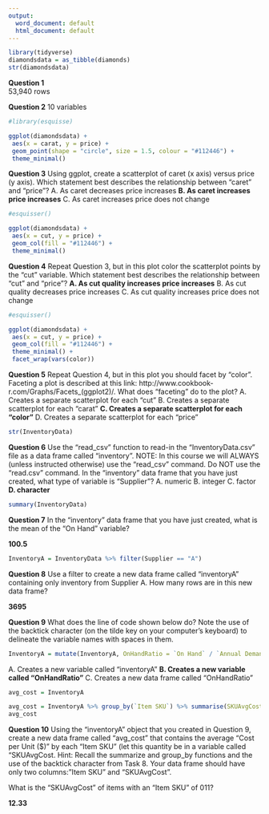 ---
output:
  word_document: default
  html_document: default
---
```{r}
library(tidyverse)
diamondsdata = as_tibble(diamonds)
str(diamondsdata)
```

**Question 1**  
53,940 rows

**Question 2**
10 variables

```{r}
#library(esquisse)

ggplot(diamondsdata) +
 aes(x = carat, y = price) +
 geom_point(shape = "circle", size = 1.5, colour = "#112446") +
 theme_minimal()
```


**Question 3**
Using ggplot, create a scatterplot of caret (x axis) versus price (y axis). Which statement best describes the relationship between “caret” and “price”?
A. As caret decreases price increases
**B. As caret increases price increases**
C. As caret increases price does not change

```{r}
#esquisser()

ggplot(diamondsdata) +
 aes(x = cut, y = price) +
 geom_col(fill = "#112446") +
 theme_minimal()
```


**Question 4**
Repeat Question 3, but in this plot color the scatterplot points by the “cut” variable. Which statement best describes the relationship between “cut” and “price”?
**A. As cut quality increases price increases**
B. As cut quality decreases price increases
C. As cut quality increases price does not change

```{r}
#esquisser()

ggplot(diamondsdata) +
 aes(x = cut, y = price) +
 geom_col(fill = "#112446") +
 theme_minimal() +
 facet_wrap(vars(color))
```


**Question 5**
Repeat Question 4, but in this plot you should facet by “color”. Faceting a plot is described at this link: http://www.cookbook-r.com/Graphs/Facets_(ggplot2)/.
What does “faceting” do to the plot?
A. Creates a separate scatterplot for each “cut”
B. Creates a separate scatterplot for each “carat”
**C. Creates a separate scatterplot for each “color”**
D. Creates a separate scatterplot for each “price”

```{r}
str(InventoryData)
```


**Question 6**
Use the “read_csv” function to read-in the “InventoryData.csv” file as a data frame called
“inventory”. NOTE: In this course we will ALWAYS (unless instructed otherwise) use the “read_csv” command. Do NOT use the “read.csv” command.
In the “inventory” data frame that you have just created, what type of variable is “Supplier”?
A. numeric
B. integer
C. factor
**D. character**

```{r}
summary(InventoryData)
```


**Question 7**
In the “inventory” data frame that you have just created, what is the mean of the “On Hand” variable?  

**100.5**

```{r}
InventoryA = InventoryData %>% filter(Supplier == "A")
```

**Question 8**
Use a filter to create a new data frame called “inventoryA” containing only inventory from Supplier A. How many rows are in this new data frame?

**3695**

**Question 9**
What does the line of code shown below do? Note the use of the backtick character (on the tilde key on your computer’s keyboard) to delineate the variable names with spaces in them.


```{r}
InventoryA = mutate(InventoryA, OnHandRatio = `On Hand` / `Annual Demand`)
```

A. Creates a new variable called “inventoryA”
**B. Creates a new variable called “OnHandRatio”**
C. Creates a new data frame called “OnHandRatio”


```{r}
avg_cost = InventoryA

avg_cost = InventoryA %>% group_by(`Item SKU`) %>% summarise(SKUAvgCost = mean(`Cost per Unit ($)`))
avg_cost
```


**Question 10**
Using the “inventoryA” object that you created in Question 9, create a new data frame called “avg_cost” that contains the average “Cost per Unit ($)” by each “Item SKU” (let this quantity be in a variable called “SKUAvgCost. 
Hint: Recall the summarize and group_by functions and the use of the backtick character from Task 8. Your data frame should have only two columns:”Item SKU” and “SKUAvgCost”.  

What is the “SKUAvgCost” of items with an “Item SKU” of 011?

**12.33**


